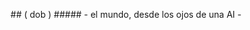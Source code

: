 <div align="center">

<p>
## <span style={{ fontSize: "6rem" }}> ( </span> <span style={{ fontSize: "7rem", color: "red", fontWeight: "bold" }}>dob</span><span style={{ fontSize: "6rem" }}> ) </span>
##### - el mundo, desde los ojos de una AI -
</p>
</div>
